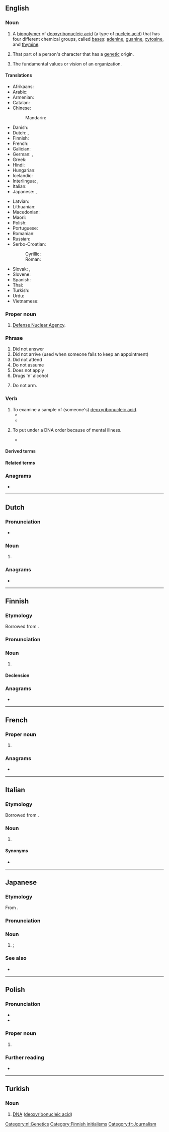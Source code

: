 {{also|dna}}
==English==
{{wikipedia}}

===Noun===
{{en-noun|~}}

# {{lb|en|biochemistry}} A [[biopolymer]] of [[deoxyribonucleic acid]] (a type of [[nucleic acid]]) that has four different chemical groups, called [[bases]]: [[adenine]], [[guanine]], [[cytosine]], and [[thymine]].
# {{lb|en|informal}} That part of a person's character that has a [[genetic]] origin.
# {{lb|en|figurative}} The fundamental values or vision of an organization.

====Translations====
{{trans-top|abbreviation of deoxyribonucleic acid (see [[deoxyribonucleic acid]] for full forms)}}
* Afrikaans: {{t|af|DNS}}
* Arabic: {{t|ar|دِنَا|f}}
* Armenian: {{t+|hy|ԴՆԹ}}
* Catalan: {{t+|ca|ADN}}
* Chinese:
*: Mandarin: {{t+|cmn|DNA|sc=Hani}}
* Danish: {{t+|da|dna}}
* Dutch: {{t+|nl|DNA}}, {{t|nl|DNZ}}
* Finnish: {{t+|fi|DNA}}
* French: {{t+|fr|ADN|m}}
* Galician: {{t|gl|ADN|m}}
* German: {{t+|de|DNS|f}}, {{t+|de|DNA|f}}
* Greek: {{t+|el|DNA|n}}
* Hindi: {{t|hi|डीएनए|sc=Deva}}
* Hungarian: {{t+|hu|DNS}}
* Icelandic: {{t|is|DNA|n}} {{t+|is|DKS|n}}
* Interlingua: {{t|ia|ADN}}, {{t|ia|DNA}}
* Italian: {{t+|it|DNA|m}}
* Japanese: {{t|ja|ＤＮＡ|tr=dī-enu-ē|sc=Jpan}}, {{t|ja|ディー・エヌ・エー|tr=dī-enu-ē|sc=Jpan}}
{{trans-mid}}
* Latvian: {{t|lv|DNS}}
* Lithuanian: {{t|lt|DNR}}
* Macedonian: {{t+|mk|ДНК|f}}
* Maori: {{t|mi|pītau ira}}
* Polish: {{t+|pl|DNA}}
* Portuguese: {{t+|pt|ADN|m}}
* Romanian: {{t|ro|ADN|m}}
* Russian: {{t+|ru|ДНК|f}}
* Serbo-Croatian:
*: Cyrillic: {{t|sh|ДНК|f|sc=Cyrl}}
*: Roman: {{t|sh|DNK|f}}
* Slovak: {{t|sk|DNK|f}}, {{t+|sk|DNA|n}}
* Slovene: {{t+|sl|DNK}}
* Spanish: {{t+|es|ADN|m}}
* Thai: {{t|th|ดีเอ็นเอ}}
* Turkish: {{t+|tr|DNA}}
* Urdu: {{t|ur|ڈی این اے|tr=ḍī-en-e|sc=ur-Arab}}
* Vietnamese: {{t+|vi|DNA}}
{{trans-bottom}}

===Proper noun===
{{en-proper noun}}

# [[w:Defense Nuclear Agency|Defense Nuclear Agency]].

===Phrase===
{{head|en|phrase}}

# Did not answer
# Did not arrive (used when someone fails to keep an appointment)
# Did not attend
# Do not assume
# Does not apply
# Drugs 'n' alcohol
# {{lb|en|US|military}} Do not arm.

===Verb===
{{en-verb}}

# To examine a sample of (someone's) [[deoxyribonucleic acid]].
#* {{quote-book|en |year=2004|title=Death in December: The Story of Sophie Toscan Du Plantier |author=Michael Sheridan |page=194|ISBN=|passage=The barrister went on to say that his client remains persecuted and victimised. He has been '''DNAed'''; his hair, his blood and his clothes."}}
#* {{quote-book|en |year=2008|title=High Life |author=Matthew Stokoe, ‎Dennis Cooper |page=261|ISBN=|passage=The only way we're gonna know is if we '''DNA''' him against the spunk in Karen.}}
# {{lb|en|US|military}} To put under a DNA order because of mental illness.
#* {{quote-book|en |year=2018|title=To Obama, With love, joy, hate and despair|author=Jeanne Marie Laskas|page=239|ISBN=9781408894514|passage=She had her weapons back. She wasn't '''DNA'd''' anymore.}}

====Derived terms====
{{der4|en
|chloroplast DNA
|cpDNA
|DNA test
|dsDNA
|familial DNA
|gDNA
|junk DNA
|mitochondrial DNA
|mtDNA
|nDNA
|rDNA
|ssDNA}}

====Related terms====
{{rel3|en
|GNA
|PNA
|RNA
|TNA
|XNA}}

===Anagrams===
* {{anagrams|en|a=adn|-and|ADN|AND|DAN|Dan|Dan.|NAD|NDA|and|and-|dan|nad}}

----

==Dutch==

===Pronunciation===
* {{audio|nl|Nl-DNA.ogg|Audio}}

===Noun===
{{head|nl|noun}}

# {{init of|nl|desoxyribonucleïnezuur||deoxyribonucleic acid}}

===Anagrams===
* {{l|nl|dan}}

[[Category:nl:Genetics]]

----

==Finnish==

===Etymology===
Borrowed from {{bor|fi|en|DNA}}.

===Pronunciation===
{{fi-pronunciation|dee-än-aa}}

===Noun===
{{fi-noun}}

# {{l|en|DNA}}

====Declension====
{{fi-decl-maa-dot|DNA|a|a}}

===Anagrams===
* {{anagrams|fi|a=adn|Dan}}

[[Category:Finnish initialisms]]

----

==French==

===Proper noun===
{{head|fr|proper noun}}

# {{initialism of|fr|{{w|Dernière Nouvelles d'Alsace}}||Latest News from Alsace, a French periodical}}

===Anagrams===
* {{l|fr|ADN}}

[[Category:fr:Journalism]]
----

==Italian==

===Etymology===
Borrowed from {{bor|it|en|DNA}}.

===Noun===
{{head|it|noun}}

# {{l|en|DNA}}

====Synonyms====
* {{l|it|ADN}}

----

==Japanese==

===Etymology===
From {{bor|ja|en|DNA|sort=てぃいえぬええ'}}.

===Pronunciation===
{{ja-pron|ディーエヌエー|acc=5}}

===Noun===
{{ja-noun|ディーエヌエー}}

# {{lb|ja|genetics|biochemistry|sort=てぃいえぬええ'}} {{syn of|ja|デオキシリボ核酸|tr=deokishiribo-kakusan||{{l|en|deoxyribonucleic acid}}}}; {{l|en|DNA}}

===See also===
* {{ja-r|RNA|アールエヌエー}}

----

==Polish==

===Pronunciation===
* {{pl-IPA-auto|/de en a/}}
* {{audio|pl|Pl-DNA.ogg|Audio}}

===Proper noun===
{{head|pl|proper noun|g=m|g2=n}} {{qualifier|indeclinable}}

# {{lb|pl|genetics|biochemistry}} {{abbreviation of|pl|kwas dezoksyrybonukleinowy}}

===Further reading===
* {{R:PWN}}

----

==Turkish==

===Noun===
{{head|tr|noun}}

# {{initialism of|tr|deoksiribonükleik asit}} [[#English|DNA]] ([[deoxyribonucleic acid]])